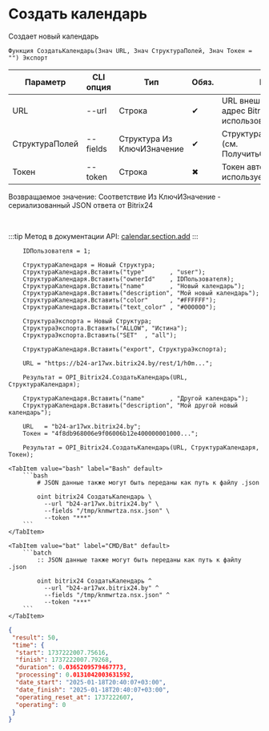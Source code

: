 ﻿---
sidebar_position: 2
description: Создать календарь и другие функции для работы с Bitrix24 в Открытом пакете интеграций - бесплатной open-source библиотеке интеграций для 1С:Предприятие 8, OneScript и CLI
keywords: [1C, 1С, 1С:Предприятие, 1С:Предприятие 8.3, API, Интеграция, Сервисы, Обмен, OneScript, CLI, Bitrix24]
---


# Создать календарь
 Создает новый календарь



`Функция СоздатьКалендарь(Знач URL, Знач СтруктураПолей, Знач Токен = "") Экспорт`

  | Параметр | CLI опция | Тип | Обяз. | Назначение |
  |-|-|-|-|-|
  | URL | --url | Строка | &#x2714; | URL внешнего вебхука или адрес Bitrix24 при использовании токена |
  | СтруктураПолей | --fields | Структура Из КлючИЗначение | &#x2714; | Структура полей календаря (см. ПолучитьСтруктуруКалендаря) |
  | Токен | --token | Строка | &#x2716; | Токен авторизации, если используется не вебхук |

  
  Возвращаемое значение:   Соответствие Из КлючИЗначение - сериализованный JSON ответа от Bitrix24

<br/>

:::tip
Метод в документации API: [calendar.section.add](https://apidocs.bitrix24.ru/api-reference/calendar/calendar-section-add.html)
:::
<br/>



```bsl title="Пример использования для 1С:Предприятие/OneScript"
    IDПользователя = 1;

    СтруктураКалендаря = Новый Структура;
    СтруктураКалендаря.Вставить("type"       , "user");
    СтруктураКалендаря.Вставить("ownerId"    , IDПользователя);
    СтруктураКалендаря.Вставить("name"       , "Новый календарь");
    СтруктураКалендаря.Вставить("description", "Мой новый календарь");
    СтруктураКалендаря.Вставить("color"      , "#FFFFFF");
    СтруктураКалендаря.Вставить("text_color" , "#000000");

    СтруктураЭкспорта = Новый Структура;
    СтруктураЭкспорта.Вставить("ALLOW", "Истина");
    СтруктураЭкспорта.Вставить("SET"  , "all");

    СтруктураКалендаря.Вставить("export", СтруктураЭкспорта);

    URL = "https://b24-ar17wx.bitrix24.by/rest/1/h0m...";

    Результат = OPI_Bitrix24.СоздатьКалендарь(URL, СтруктураКалендаря);

    СтруктураКалендаря.Вставить("name"       , "Другой календарь");
    СтруктураКалендаря.Вставить("description", "Мой другой новый календарь");

    URL   = "b24-ar17wx.bitrix24.by";
    Токен = "4f8db968006e9f06006b12e400000001000...";

    Результат = OPI_Bitrix24.СоздатьКалендарь(URL, СтруктураКалендаря, Токен);
```
    

 <Tabs>
  
    <TabItem value="bash" label="Bash" default>
        ```bash
            # JSON данные также могут быть переданы как путь к файлу .json
            
            oint bitrix24 СоздатьКалендарь \
              --url "b24-ar17wx.bitrix24.by" \
              --fields "/tmp/knmwrtza.nsx.json" \
              --token "***"
        ```
    </TabItem>
  
    <TabItem value="bat" label="CMD/Bat" default>
        ```batch
            :: JSON данные также могут быть переданы как путь к файлу .json
            
            oint bitrix24 СоздатьКалендарь ^
              --url "b24-ar17wx.bitrix24.by" ^
              --fields "/tmp/knmwrtza.nsx.json" ^
              --token "***"
        ```
    </TabItem>
</Tabs>


```json title="Результат"
{
 "result": 50,
 "time": {
  "start": 1737222007.75616,
  "finish": 1737222007.79268,
  "duration": 0.0365209579467773,
  "processing": 0.0131042003631592,
  "date_start": "2025-01-18T20:40:07+03:00",
  "date_finish": "2025-01-18T20:40:07+03:00",
  "operating_reset_at": 1737222607,
  "operating": 0
 }
}
```
